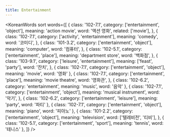 ```yaml
---
title: Entertainment
---
```



<KoreanWords
  sort
  words={[
    {
      class: '102-7.1',
      category: ['entertainment', 'object'],
      meaning: 'action movie',
      word: '액션 영화',
      related: ['movie'],
    },
    {
      class: '102-7.1',
      category: ['activity', 'entertainment'],
      meaning: 'comedy',
      word: '코미디',
    },
    {
      class: '101-3.2',
      category: ['entertainment', 'object'],
      meaning: 'computer',
      word: '컴퓨터',
    },
    {
      class: '102-5.1',
      category: ['entertainment', 'place'],
      meaning: 'department store',
      word: '백화점',
    },
    {
      class: '103-9.1',
      category: ['leisure', 'entertainment'],
      meaning: ['feast', 'party'],
      word: '잔치',
    },
    { class: '102-7.1', category: ['entertainment', 'object'], meaning: 'movie', word: '영화' },
    {
      class: '102-7.1',
      category: ['entertainment', 'place'],
      meaning: 'movie theatre',
      word: '영화관',
    },
    { class: '102-6.2', category: 'entertainment', meaning: 'music', word: '음악' },
    {
      class: '102-7.1',
      category: ['entertainment', 'object'],
      meaning: 'musical instrument',
      word: '악기',
    },
    { class: '102-6.2', category: ['entertainment', 'leisure'], meaning: 'party', word: '파티' },
    { class: '102-7.1', category: ['entertainment', 'object'], meaning: 'piano', word: '피아노' },
    {
      class: '101-2.2',
      category: ['entertainment', 'object'],
      meaning: 'television',
      word: ['텔레비전', '티비'],
    },
    { class: '102-5.1', category: ['entertainment', 'sport'], meaning: 'tennis', word: '테니스' },
  ]}
/>
